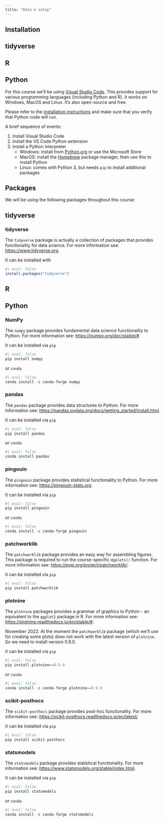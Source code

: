 ```yaml
---
title: "Data & setup"
---
```


## Installation

::: {.panel-tabset group="language"}
## tidyverse
## R
## Python

For this course we'll be using [Visual Studio Code](https://code.visualstudio.com). This provides support for various programming languages (including Python and R). It works on Windows, MacOS and Linux. It's also open-source and free.

Please refer to the [installation instructions](https://code.visualstudio.com/docs/python/python-tutorial) and make sure that you verify that Python code will run.

A brief sequence of events:

1. Install Visual Studio Code
2. Install the VS Code Python extension
3. Install a Python interpreter
    * Windows: install from [Python.org](https://www.python.org/downloads/) or use the Microsoft Store
    * MacOS: install the [Homebrew](https://brew.sh) package manager, then use this to install Python
    * Linux: comes with Python 3, but needs `pip` to install additional packages
:::


## Packages
We will be using the following packages throughout this course:

::: {.panel-tabset group="language"}
## tidyverse

### tidyverse

The `tidyverse` package is actually a collection of packages that provides functionality for data science. For more information see: [https://www.tidyverse.org](https://www.tidyverse.org).

It can be installed with
```r
#| eval: false
install.packages("tidyverse")
```

## R

## Python

### NumPy
The `numpy` package provides fundamental data science functionality to Python. For more information see: [https://numpy.org/doc/stable/#](https://numpy.org/doc/stable/#)

It can be installed via `pip`
```python
#| eval: false
pip install numpy
```

or `conda`
```python
#| eval: false
conda install -c conda-forge numpy
```

### pandas
The `pandas` package provides data structures to Python. For more information see: [https://pandas.pydata.org/docs/getting_started/install.html](https://pandas.pydata.org/docs/getting_started/install.html).

It can be installed via `pip`
```python
#| eval: false
pip install pandas
```

or `conda`
```python
#| eval: false
conda install pandas
```

### pingouin
The `pingouin` package provides statistical functionality to Python. For more information see: [https://pingouin-stats.org](https://pingouin-stats.org).

It can be installed via `pip`

```python
#| eval: false
pip install pingouin
```

or `conda`
```python
#| eval: false
conda install -c conda-forge pingouin
```

### patchworklib
The `patchworklib` package provides an easy way for assembling figures. This package is required to run the course-specific `dgplots()` function. For more information see: [https://pypi.org/project/patchworklib/](https://pypi.org/project/patchworklib/).

It can be installed via `pip`
```python
#| eval: false
pip install patchworklib
```

### plotnine
The `plotnine` packages provides a grammar of graphics to Python - an equivalent to the `ggplot2` package in R. For more information see: [https://plotnine.readthedocs.io/en/stable/#](https://plotnine.readthedocs.io/en/stable/#).

::: {.callout-important}
November 2022: At the moment the `patchworklib` package (which we'll use for creating some plots) does not work with the latest version of `plotnine`. So we need to install version 0.9.0.
:::

It can be installed via `pip`
```python
#| eval: false
pip install plotnine==0.9.0
```

or `conda`
```python
#| eval: false
conda install -c conda-forge plotnine==0.9.0
```

### scikit-posthocs
The `scikit-posthocs` package provides post-hoc functionality. For more information see: [https://scikit-posthocs.readthedocs.io/en/latest/](https://scikit-posthocs.readthedocs.io/en/latest/)

It can be installed via `pip`
```python
#| eval: false
pip install scikit-posthocs
```

### statsmodels
The `statsmodels` package provides statistical functionality. For more information see: [https://www.statsmodels.org/stable/index.html](https://www.statsmodels.org/stable/index.html).

It can be installed via `pip`
```python
#| eval: false
pip install statsmodels
```

or `conda`
```python
#| eval: false
conda install -c conda-forge statsmodels
```
:::

